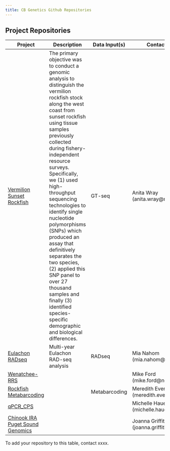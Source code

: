 ```yaml
---
title: CB Genetics Github Repositories
---
```


## Project Repositories

| Project | Description | Data Input(s) | Contact Authors |
|------|-------------|------|------|
| [Vermilion Sunset Rockfish](https://github.com/noaa-nwfsc/vermilion-sunset-gtseq) | The primary objective was to conduct a genomic analysis to distinguish the vermilion rockfish stock along the west coast from sunset rockfish using tissue samples previously collected during fishery-independent resource surveys. Specifically, we (1) used high-throughput sequencing technologies to identify single nucleotide polymorphisms (SNPs) which produced an assay that definitively separates the two species, (2) applied this SNP panel to over 27 thousand samples and finally (3) identified species-specific demographic and biological differences. | GT-seq | Anita Wray (anita.wray@noaa.gov) |
| [Eulachon RADseq](https://github.com/noaa-nwfsc/EulachonRADseq)  | Multi-year Eulachon RAD-seq analysis | RADseq | Mia Nahom (mia.nahom@noaa.gov) |
| [Wenatchee-RRS](https://github.com/noaa-nwfsc/Wenatchee-RRS)  |   |  | Mike Ford (mike.ford@noaa.gov) |
| [Rockfish Metabarcoding](https://github.com/noaa-nwfsc/Rockfish-Metabarcoding) |  | Metabarcoding | Meredith Everett (meredith.everett@noaa.gov) |
| [qPCR_CPS](https://github.com/noaa-nwfsc/qPCR_CPS) |  |  | Michelle Hauer (michelle.hauer@noaa.gov) |
| [Chinook IRA Puget Sound Genomics](https://github.com/noaa-nwfsc/Chinook_IRA_Puget_Sound_Genomics) |  |  | Joanna Griffiths (joanna.griffiths@noaa.gov) |


To add your repository to this table, contact xxxx.


